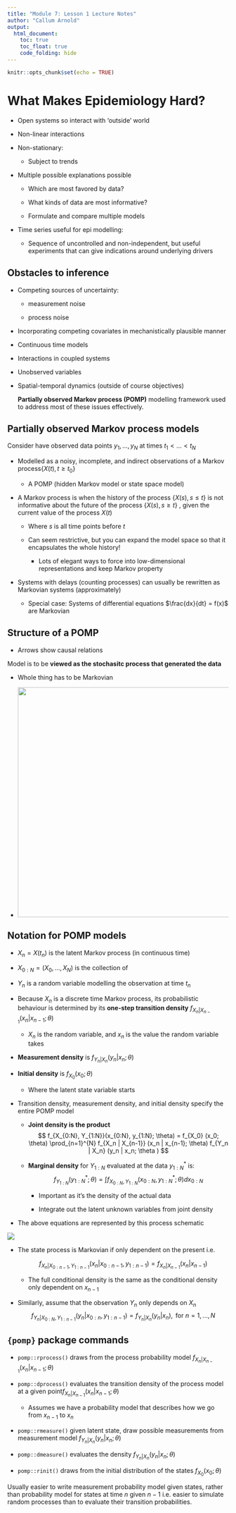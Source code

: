 ```yaml
---
title: "Module 7: Lesson 1 Lecture Notes"
author: "Callum Arnold"
output: 
  html_document:
    toc: true
    toc_float: true
    code_folding: hide
---
```


```r
knitr::opts_chunk$set(echo = TRUE)
```

# What Makes Epidemiology Hard?

-   Open systems so interact with 'outside' world

-   Non-linear interactions

-   Non-stationary:

    -   Subject to trends

-   Multiple possible explanations possible

    -   Which are most favored by data?

    -   What kinds of data are most informative?

    -   Formulate and compare multiple models

-   Time series useful for epi modelling:

    -   Sequence of uncontrolled and non-independent, but useful experiments
        that can give indications around underlying drivers

## Obstacles to inference

-   Competing sources of uncertainty:

    -   measurement noise

    -   process noise

-   Incorporating competing covariates in mechanistically plausible manner

-   Continuous time models

-   Interactions in coupled systems

-   Unobserved variables

-   Spatial-temporal dynamics (outside of course objectives)

    **Partially observed Markov process (POMP)** modelling framework used to
    address most of these issues effectively.

## Partially observed Markov process models

Consider have observed data points $y_1, ..., y_N$ at times $t_1 < … < t_N$

-   Modelled as a noisy, incomplete, and indirect observations of a Markov
    process$\{ X(t), t \ge t_0 \}$

    -   A POMP (hidden Markov model or state space model)

-   A Markov process is when the history of the process $\{ X(s), s \le t \}$ is
    not informative about the future of the process $\{ X(s), s \ge t \}$ ,
    given the current value of the process $X(t)$

    -   Where $s$ is all time points before $t$

    -   Can seem restrictive, but you can expand the model space so that it
        encapsulates the whole history!

        -   Lots of elegant ways to force into low-dimensional representations
            and keep Markov property

-   Systems with delays (counting processes) can usually be rewritten as
    Markovian systems (approximately)

    -   Special case: Systems of differential equations $\frac{dx}{dt} = f(x)$
        are Markovian

## Structure of a POMP

-   Arrows show causal relations

Model is to be **viewed as the stochasitc process that generated the data**

-   Whole thing has to be Markovian

-   ![](images/Screen%20Shot%202021-07-11%20at%205.16.08%20PM.png){width="522"}

## Notation for POMP models

-   $X_n = X(t_n)$ is the latent Markov process (in continuous time)

-   $X_{0:N} = (X_0 , … , X_N)$ is the collection of

-   $Y_n$ is a random variable modelling the observation at time $t_n$

-   Because $X_n$ is a discrete time Markov process, its probabilistic behaviour
    is determined by its **one-step transition density**
    $f_{X_n | X_{n-1}} (x_n | x_{n-1}; \theta)$

    -   $X_n$ is the random variable, and $x_n$ is the value the random variable
        takes

-   **Measurement density** is $f_{Y_n | X_n} (y_n | x_n; \theta )$

-   **Initial density** is $f_{X_0} (x_0; \theta)$

    -   Where the latent state variable starts

-   Transition density, measurement density, and initial density specify the
    entire POMP model

    -   **Joint density is the product**$$
        f_{X_{0:N}, Y_{1:N}}(x_{0:N}, y_{1:N}; \theta) = f_{X_0} (x_0; \theta) \prod_{n=1}^{N} f_{X_n | X_{n-1}} (x_n | x_{n-1}; \theta) f_{Y_n | X_n} (y_n | x_n; \theta )
        $$

    -   **Marginal density** for $Y_{1:N}$ evaluated at the data $y_{1:N}^*$
        is:$$
        f_{Y_{1:N}} (y_{1:N}^* ; \theta ) = \int f_{X_{0:N}, Y_{1:N}} (x_{0:N}, y_{1:N}^*; \theta) dx_{0:N}
        $$

        -   Important as it's the density of the actual data

        -   Integrate out the latent unknown variables from joint density

-   The above equations are represented by this process schematic

![](images/Screen%20Shot%202021-07-11%20at%205.46.40%20PM.png)

-   The state process is Markovian if only dependent on the present i.e.

    $$
    f_{X_n | X_{0:n-1}, Y_{1:n-1}} (x_n | x_{0:n-1}, y_{1:n-1}) = f_{X_n | X_{n-1}} (x_n | x_{n-1})
    $$

    -   The full conditional density is the same as the conditional density only
        dependent on $x_{n-1}$

-   Similarly, assume that the observation $Y_n$ only depends on $X_n$ $$
    f_{Y_n | X_{0:N}, Y_{1:n-1}} (y_n | x_{0:n}, y_{1:n-1}) = f_{Y_n | X_n} (y_n | x_n), \text{ for } n = 1, ..., N
    $$

## `{pomp}` package commands

-   `pomp::rprocess()` draws from the process probability model
    $f_{X_n | X_{n-1}} (x_n | x_{n-1}; \theta)$

<!-- -->

-   `pomp::dprocess()` evaluates the transition density of the process model at
    a given point$f_{X_n | X_{n-1}} (x_n | x_{n-1}; \theta)$

    -   Assumes we have a probability model that describes how we go from
        $x_{n-1}$ to $x_n$

-   `pomp::rmeasure()` given latent state, draw possible measurements from
    measurement model $f_{Y_n | X_n} (y_n | x_n; \theta)$

-   `pomp::dmeasure()` evaluates the density $f_{Y_n | X_n} (y_n | x_n; \theta)$

-   `pomp::rinit()` draws from the initial distribution of the states
    $f_{X_0} (x_0; \theta)$

Usually easier to write measurement probability model given states, rather than
probability model for states at time $n$ given $n-1$ i.e. easier to simulate
random processes than to evaluate their transition probabilities.
